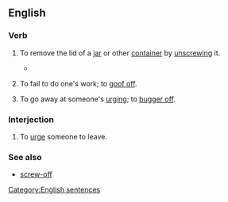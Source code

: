 ==English==

===Verb===
{{en-verb|inf=to [[screw]] [[off]]|screws off|screwing off|screwed off}}

# {{literal}} To remove the lid of a [[jar]] or other [[container]] by [[unscrewing]] it.
#*{{quote-book
|year=2004
|author=Cathy Myata
|title=Speaking rules!: Games and activities for creating effective speakers, presenters and storytellers
|page=52
|passage=Hold it in two hands and '''screw off''' the lid. Set the lid down. Inside are pickled onions.}}
# {{idiom|colloquial}} To fail to do one's work; to [[goof off]].
# {{idiom|colloquial}} To go away at someone's [[urging]]; to [[bugger off]].

===Interjection===
{{en-intj|pos=[[screw]] [[off]]}}
# {{idiom|colloquial}} To [[urge]] someone to leave.

===See also===
*[[screw-off]]

[[Category:English sentences]]